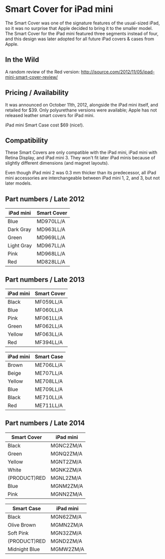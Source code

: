 # Smart Cover for iPad mini

The Smart Cover was one of the signature features of the usual-sized iPad, so it was no surprise that Apple decided to bring it to the smaller model. The Smart Cover for the iPad mini featured three segments instead of four, and this design was later adopted for all future iPad covers & cases from Apple.

## In the Wild

A random review of the Red version: http://isource.com/2012/11/05/ipad-mini-smart-cover-review/

## Pricing / Availability

It was announced on October 11th, 2012, alongside the iPad mini itself, and retailed for $39. Only polyurethane versions were available; Apple has not released leather smart covers for iPad mini.

iPad mini Smart Case cost $69 (nice!).

## Compatibility

These Smart Covers are only compatible with the iPad mini, iPad mini with Retina Display, and iPad mini 3. They won't fit later iPad minis because of slightly different dimensions (and magnet layouts).

Even though iPad mini 2 was 0.3 mm thicker than its predecessor, all iPad mini accessories are interchangeable between iPad mini 1, 2, and 3, but not later models.

## Part numbers / Late 2012

| iPad mini  | Smart Cover |
| ---------- | ----------- |
| Blue       | MD970LL/A   |
| Dark Gray  | MD963LL/A   |
| Green      | MD969LL/A   |
| Light Gray | MD967LL/A   |
| Pink       | MD968LL/A   |
| Red        | MD828LL/A   |

## Part numbers / Late 2013

| iPad mini | Smart Cover |
| --------- | ----------- |
| Black     | MF059LL/A   |
| Blue      | MF060LL/A   |
| Pink      | MF061LL/A   |
| Green     | MF062LL/A   |
| Yellow    | MF063LL/A   |
| Red       | MF394LL/A   |

| iPad mini | Smart Case |
| --------- | ---------- |
| Brown     | ME706LL/A  |
| Beige     | ME707LL/A  |
| Yellow    | ME708LL/A  |
| Blue      | ME709LL/A  |
| Black     | ME710LL/A  |
| Red       | ME711LL/A  |

## Part numbers / Late 2014

| Smart Cover  | iPad mini |
| ------------ | --------- |
| Black        | MGNC2ZM/A |
| Green        | MGNQ2ZM/A |
| Yellow       | MGNT2ZM/A |
| White        | MGNK2ZM/A |
| (PRODUCT)RED | MGNL2ZM/A |
| Blue         | MGNM2ZM/A |
| Pink         | MGNN2ZM/A |

| Smart Case    | iPad mini |
| ------------- | --------- |
| Black         | MGN62ZM/A |
| Olive Brown   | MGMN2ZM/A |
| Soft Pink     | MGN32ZM/A |
| (PRODUCT)RED  | MGND2ZM/A |
| Midnight Blue | MGMW2ZM/A |

